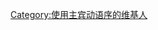 {{Userbox
| id='''SOV'''
| id-c=#FFFFFF
| id-s=11
| info=该用户以[[SOV|主宾动语序]]為用。
| info-c=#ffe496
| info-s=10
| border-c=#ffb466
}}<includeonly>
[[Category:使用主宾动语序的维基人]]
</includeonly>
